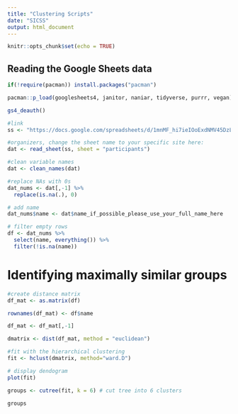 ```yaml
---
title: "Clustering Scripts"
date: "SICSS"
output: html_document
---
```


```r
knitr::opts_chunk$set(echo = TRUE)
```

## Reading the Google Sheets data


```r

if(!require(pacman)) install.packages("pacman")

pacman::p_load(googlesheets4, janitor, naniar, tidyverse, purrr, vegan)

gs4_deauth()

#link
ss <- "https://docs.google.com/spreadsheets/d/1mnMF_hi7ieIOoExdNMV45DzLswGVLBX9g2rK7qkFBPY/edit?usp=sharing"

#organizers, change the sheet name to your specific site here:
dat <- read_sheet(ss, sheet = "participants")

#clean variable names
dat <- clean_names(dat)

#replace NAs with 0s
dat_nums <- dat[,-1] %>%
  replace(is.na(.), 0)

# add name 
dat_nums$name <- dat$name_if_possible_please_use_your_full_name_here

# filter empty rows 
df <- dat_nums %>%
  select(name, everything()) %>%
  filter(!is.na(name))
```  

# Identifying maximally similar groups  

```r
#create distance matrix
df_mat <- as.matrix(df)

rownames(df_mat) <- df$name

df_mat <- df_mat[,-1]

dmatrix <- dist(df_mat, method = "euclidean") 

#fit with the hierarchical clustering
fit <- hclust(dmatrix, method="ward.D") 

# display dendogram
plot(fit) 

groups <- cutree(fit, k = 6) # cut tree into 6 clusters

groups
```